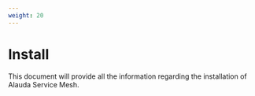 ```yaml
---
weight: 20
---
```


# Install

This document will provide all the information regarding the installation of Alauda Service Mesh.

<Overview />
